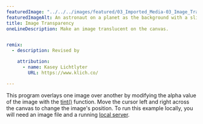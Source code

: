 ---
featuredImage: "../../../images/featured/03_Imported_Media-03_Image_Transparency-thumbnail.png"
featuredImageAlt: An astronaut on a planet as the background with a slightly transparent version of this image overlaid and to the left.
title: Image Transparency
oneLineDescription: Make an image translucent on the canvas.


remix:
  - description: Revised by

    attribution:
      - name: Kasey Lichtlyter
        URL: https://www.klich.co/

---

This program overlays one image over another by modifying the
alpha value of the image with the
<a href="https://p5js.org/reference/p5/tint" target="_blank">tint()</a>
function. Move the cursor left and right across the canvas to change the
image's position. To run this example
locally, you will need an image file and a running
<a href="https://github.com/processing/p5.js/wiki/Local-server">local server</a>.